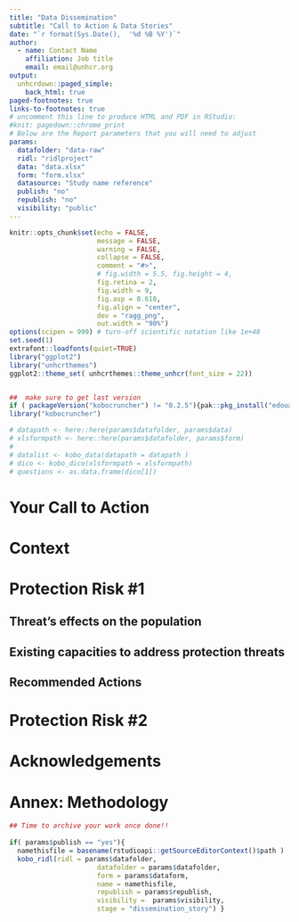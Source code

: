 ```yaml
---
title: "Data Dissemination"
subtitle: "Call to Action & Data Stories"
date: "`r format(Sys.Date(),  '%d %B %Y')`"
author:
  - name: Contact Name
    affiliation: Job title
    email: email@unhcr.org
output:
  unhcrdown::paged_simple:
    back_html: true
paged-footnotes: true
links-to-footnotes: true
# uncomment this line to produce HTML and PDF in RStudio:
#knit: pagedown::chrome_print
# Below are the Report parameters that you will need to adjust
params:
  datafolder: "data-raw"
  ridl: "ridlproject"
  data: "data.xlsx"
  form: "form.xlsx"
  datasource: "Study name reference"
  publish: "no"
  republish: "no"
  visibility: "public"
---
```



<!--
All packages used are loaded upfront so the reader knows which are required to replicate the analysis. 
Messages and warnings resulting from loading the package are suppressed. 
Explanation is provided regarding the purpose of each package (there are over 10,000 packages, don't assume that I know why you loaded each package).
-->

```r
knitr::opts_chunk$set(echo = FALSE, 
                      message = FALSE, 
                      warning = FALSE,
                      collapse = FALSE,
                      comment = "#>",
                      # fig.width = 5.5, fig.height = 4,
                      fig.retina = 2, 
                      fig.width = 9,
                      fig.asp = 0.618,
                      fig.align = "center",
                      dev = "ragg_png",
                      out.width = "90%")
options(scipen = 999) # turn-off scientific notation like 1e+48
set.seed(1)
extrafont::loadfonts(quiet=TRUE)
library("ggplot2")
library("unhcrthemes")
ggplot2::theme_set( unhcrthemes::theme_unhcr(font_size = 22))


##  make sure to get last version 
if ( packageVersion("kobocruncher") != "0.2.5"){pak::pkg_install("edouard-legoupil/kobocruncher")}
library("kobocruncher")

```


<!--
Original source where the data was obtained is cited and, if possible, hyperlinked. 
Source data is thoroughly explained (i.e. what was the original purpose of the data, when was it collected, how many variables did the original have, explain any peculiarities of the source data such as how missing values are recorded, or how data was imputed, etc.). 
Data importing and cleaning steps are explained in the text (tell me why you are doing the data cleaning activities that you perform) and follow a logical process.
Once your data is clean, show what the final data set looks like. However, do not print off a data frame with 200+ rows; show me the data in the most condensed form possible. 
Provide summary information about the variables of concern in your cleaned data set. Do not just print off a bunch of code chunks with str(), summary(), etc. Rather, provide me with a consolidated explanation, either with a table that provides summary info for each variable or a nicely written summary paragraph with inline code.
-->



```r
# datapath <- here::here(params$datafolder, params$data)
# xlsformpath <- here::here(params$datafolder, params$form) 
# 
# datalist <- kobo_data(datapath = datapath )
# dico <- kobo_dico(xlsformpath = xlsformpath)
# questions <- as.data.frame(dico[1])


```

 
<!-- 
**TIPS: Inclusion of pictures:**
1. Include at minimum one picture for your cover page – you may include pictures for each key protection risk in your report as available/appropriate
2. Check appropriateness of images
3. Avoid individual or close-up pictures of people who can be identified.
4. Avoid pictures of protection actors having a conversation with a group.
5. Select pictures of a whole areas (e.g., a whole camp or settlement, or pictures where people cannot be identified
6. Select pictures of protection actors in action to show the work done – include a caption that explains the work being done, to achieve better protection or reduce risks.
 Pictures can be sourced through [http://media.unhcr.org](http://media.unhcr.org/)_"Aid communication still needs to move away from presenting the single story: Why not try to create a sense of hope or provide inspiration to the viewer, instead of primarily provoking feelings of despair?"_ - [Aid recipients call for more dignity and diversity in INGO campaigns](https://www.radiaid.com/aid-recipients-call-for-more-dignity-and-diversity)
-->


<!-- 
**TIPS:**  **Enable**  **Feedback loop**
- Have a report beta-release circulated to selected audience (partners, donors) before the official release
- Make sure that any feedback on the beta-report is addressed in the final release.
-->



# Your Call to Action {-}
<!-- 
[Main pitch – call to action tailored to be tweetable]
-->

 
<!-- 
Include here the key advocacy messages: The analysis in this report is expected to guide humanitarian and development program design and advocacy at both strategic and operational levels, including adjustments to UNHCR response.

Provide a short overview of the main findings from the analysis including information on the protection environment, trends on the profile of the target population, top protection violations and/or risks identified, groups most affected and in which geographical areas, key rights affected by the protection incidents, onward movements, and other risks.

The report summary should not say anything additional to what follows in the rest of the report.
-->

<!--  

**TIPS:** **How can [protection officers]**  **communicate like journalists****?**

_By writing their stories the way journalists do. Readers should be able to quickly see the main message of the report. Journalists use the "inverted pyramid" style. Simply, you write about your conclusions at the top of the news story and follow with more detailed points to explain the conclusion._

_Think of a typical analytical article as a right-side-up pyramid. In the opening section, you introduce the thesis you want to prove. In following sections, you introduce the dataset, you do your analysis, and you wrap things up with a set of conclusions. Journalists_ _ **invert this style** __. They want the main findings from those conclusions right up top in your news story. They don't want to have to dig for the story. You build on your story line throughout the rest of the text. If the text is long, use subheadings to strengthen the organization and break it into manageable, meaningful sections. Use a verb in subheadings, such as: "Gender gap narrows slightly."_

[https://unece.org/DAM/stats/documents/writing/MDM\_Part1\_English.pdf#page=10](https://unece.org/DAM/stats/documents/writing/MDM_Part1_English.pdf#page=10)
-->

# Context {-} 
<!-- 
Explain the scope of the analysis by specifying the geographic areas of focus and highlight specific thematic areas to be covered (if relevant). Provide a brief rationale for geographic areas of focus and selected thematic issues (e.g., recent contextual developments, change in response since last Analysis Update, arrivals, or outflows through international borders). Provide a summary of the protection context and specifically highlight developments over the reporting period that shape the dynamics, either positively or negatively, including any shifts in the operating environment.

Throughout context analysis pay particular attention to how contextual dynamics may impact upon women, girls, boys and men in different age groups, and other groups at heightened risk of right violations, such as persons with disabilities, older persons, among other profiles.

Analysis of the context should be used to inform the conclusions of the full protection analysis including which population groups are most affected and where they are.

Political and socio-economic landscape, including political enablers or drivers of protection threats such as current political fragility and other political enablers and barriers to humanitarian, developmental, institutional, or peace-related actions.

Institutional, legal, and normative landscape, highlighting any relevant development, amendment or proposal related to the legal and administrative frameworks for the protection and assistance of refugee, stateless and internally displaced persons, and/or migration-border management.

Last, introduce the Protection Risks that have been selected to be highlighted in this report (ideally 3 to keep your report digestible): how and why were they selected? Mention other existing protection risks that were selected to be highlighted in this report. You may decide to have each your Protection Monitoring Report release focusing on different topics. In case, there's a protection cluster publishing PAF(Protection Analysis Framework) report, you may strategically select to focus on different risks than the one selected for the PAF
-->

<!--  

**TIPS:**  **The analysis of the context should help support your**  **selection of the most concerning protection risks**  **and support your identification of most affected geographic areas and population groups.**

Identification of priority protection risks is based on an analysis of the following Information:

- Harmful, discriminatory and/or protective contextual factors
- Current threats to the population
- Rights violations and abuses
- Threat effect on the population
- Existing capacities to address protection threats

See "Protection Gap Framework for Analysis" - [https://www.unhcr.org/50aa57ad9.pdf](https://www.unhcr.org/50aa57ad9.pdf)

-->


<!-- 
**TIPS:**  **Write**  **Concisely**  **-**

_Write each of your protection risk chapters as if it could be an independent article_

_The_ [ideal length of a chapter](https://torquemag.io/2018/04/optimal-content-length/)_ should be between 1500 and 2500 characters, taking an average 7 minutes to read._-->

<!-- 
-->
# Protection Risk #1  {-}
<!-- 

Provide an initial short narrative that tells the story behind your identified protection risks and highlight potential solutions. Use Situation-Challenge-Action-Responsibility. [think of shareable content for social media]
-->

## Threat's effects on the population  {-}
<!-- 
Specify the type of threat and the rights that are affected. Identify the perpetrator?

Explain if there have been any changes in the nature of the threat since the last update.

Then, specify:
- Which population groups are most severely impacted and why? (If feasible, provide a summary of all your identified protection risks (in a heatmap) to emphasize key message that shows population groups most severely affected per risk.
- Which geographic areas are most affected and why?
- Consequences of the threat
- Affected population coping strategies
-->

## Existing capacities to address protection threats  {-}
<!-- 
Specify how the combination of individual/household capacity, local/community mechanisms, and national institutional capacity, as well as ongoing humanitarian response activity, is able to mitigate the impact of the protection threats identified.

Highlight how the main aspects of capacity/lack of capacity contribute to the overall risk severity.

Make note of any changes in capacity that may influence the response strategy needed to address a particular gap.
-->

## Recommended Actions {-}
<!-- 
The above analysis is to inform the selection of recommended actions. A thorough protection analysis should have identified both the immediate humanitarian need based, as well as the root causes or factors that drive a particular threat.
-->

<!-- 
**TIPS:**  **use the**  **Risk Equation**  **approach**

"_The results of the_ _ **risk analysis** _ _will serve as entry-points in order to design interventions: risks are mitigated by reducing threats and vulnerabilities and increasing capacities, or a combination of these. Threats can be reduced by either achieving changes in the behavior of the perpetrators or improving the compliance of duty-bearers, while vulnerabilities are reduced, and capacities increased through direct changes in the lives of the beneficiaries"_

[https://ec.europa.eu/echo/files/policies/sectoral/policy\_guidelines\_humanitarian\_protection\_en.pdf#page=11](https://ec.europa.eu/echo/files/policies/sectoral/policy_guidelines_humanitarian_protection_en.pdf)
-->

# Protection Risk #2  {-}
<!-- 
**TIPS:**  **Leverage**  **Story Telling**

_First and foremost, you need a story to tell. You should think in terms of issues or themes, rather than a description of data. Specifically, you need to find meaning in the statistics. A technical report is not a story, nor is there a story in conducting a survey. A story tells the reader briefly what you found and why it is important to the reader. Focus on how the findings affect people. If readers are able to relate the information to important events in their life, your article becomes a lot more interesting_

[https://unece.org/statistics/making-data-meaningful](https://eur02.safelinks.protection.outlook.com/?url=https%3A%2F%2Funece.org%2Fstatistics%2Fmaking-data-meaningful&data=04%7C01%7Clegoupil%40unhcr.org%7C747e2e858b7542acf29508d9d077cc49%7Ce5c37981666441348a0c6543d2af80be%7C0%7C0%7C637770035204752610%7CUnknown%7CTWFpbGZsb3d8eyJWIjoiMC4wLjAwMDAiLCJQIjoiV2luMzIiLCJBTiI6Ik1haWwiLCJXVCI6Mn0%3D%7C3000&sdata=OuS6fltzcLkj04xaKmmtRPy9xicOFZrJdEBVnVzUzEA%3D&reserved=0)
-->

<!-- 
**TIPS:**  **Include crafted**  **charts**  **prepared by the operations' Information Management colleagues**

- Include one or two key crafted charts per Protection Risk – too many charts will "distract" the reader and may draw attention away from your message
- The presented data shall either reinforce what readers knows or reveal what they don't: (i) shedding light on a previously unexplored topic (telling readers something new or they have not heard before), (ii) introducing an interesting angle (giving new perspectives); (iii) providing useful suggestions to solve a problem (inspiring to act); (iv) disproving hypothesis / debunking widely held belief in terms of programmatic assumption.
- Check whether data might be better reflected in a table/map/other visual representation.
- Check that tables/visuals/maps contribute to your overall message
- Make sure charts systematically include:
  - **Main title** includes the key question the chart is informing
  - **Subtitle** includes the main message you want to illustrate with this chart
  - **Caption** to include precise reference to the data source and any potential methodological limitations
  - **Annotations** to insert any narrative interpretations of the data
- Design charts with a social media perspective: see [_How The Economist designs charts for Instagram_](https://medium.economist.com/charting-new-territory-7f5afb293270)
- Leverage **multiple data sources** to build those charts: not only household surveys, but also registration data, activities tracking, key informant interviews, records from helpdesk/call centers, social media
- Use [unhcr style](https://unhcr-web.github.io/unhcRstyle/docs/) within the charts – ideally charts should be generated through R – contact RBA DIMA for training on how to create charts with R – see examples here: [7 key questions on forced displacement](https://unhcr.github.io/unhcrdatapackage/docs/CountryFocus.html) and [UNHCR R Cookbook](https://unhcr-web.github.io/unhcRstyle/inst/examples/How_to_quickly_produce_statistical_reports.html)

[https://unece.org/DAM/stats/documents/writing/MDM\_Part2\_English.pdf](https://unece.org/DAM/stats/documents/writing/MDM_Part2_English.pdf)
-->

<!-- 
**TIPS:**  **Check**  **clarity**  **of the main message in your report**

- Is your main message clear and up front?
- Are the priorities highlighted – geographic areas and population groups?
- Does the narrative go beyond the obvious?
- **Will a non-expert understand it?**
- Is the analysis in the text supported by facts (rather than facts with no conclusions, or conclusions without facts?)
- Check any assumptions are well founded
- Situate statements within time or space. Make comparisons, include a rate as well as an absolute number, indicate trends over time.
- If information is missing, explain why.
- Is the information relevant and does it contribute to your main message?
- Check that your facts do not contradict each other.
- Check that the sentence cannot be misinterpreted.
- Check that when reporting numbers, that the figures add up.
-->

<!-- 
**TIPS:**  **Age, Gender and Diversity: Check compliance with UNHCR**  **AGD Updated Policy**

- Does the narrative explain how protection risks differentially impact women, men, girls, and boys from different age groups?
- Does your analysis take into consideration groups at heightened risk of rights violation in your specific context?
- Is the data presented disaggregated by age, gender and other diversity considerations, as contextually appropriate and possible?
- Avoid using UNHCR jargon or conclusions when explaining protection risks impacting specific groups. The report intended for an external audience,
-->

<!-- 
**TIPS:**  **Do not insert**  **too many numbers / figures**

Carefully select the key figures you insert [and minimise the number of "quoted figures"](https://www.unhcr.org/innovation/wp-content/uploads/2018/02/InnovationYearInReview2017_web.pdf#page=21) to make sure they impact the reader.

For instance, only provide numbers that can be related to a baseline or focus on ratio or proportions
-->

# Acknowledgements {-}
 
<!-- 
[Acknowledge the participants to the joint data interpretation sessions. Mention the # of joint data interpretation sessions you had. Maybe add logos of all organisations that engaged in the Joint Data Interpretation Sessions plus Donors] The addition of [[e-mail and / or websites are automatically blue](http://www.unhcr.org/)] can appear anywhere in the text.
-->

<!-- 
**TIPS:**  **Structure: Check overall**  **structure**  **of your analysis is correct**

- Is the information in the correct section of the report?
- Does the order of protection risks identified reflect priorities?
- If you refer to dates in your analysis, be sure that the timeline is in the correct order.
-->

<!-- 
**TIPS:**  **Protection Monitoring Analysis is a protection activity! Think of your report as the backbone of an**  **advocacy campaign**** :**

- Consider publishing your report in both English and your country's language
- PI prepare press release for the launch of your report
- Ask all staff in the operation to include links to the report within their email signature
- Favour the release of your reports as a responsive microsite (that can be read through a smartphone) in addition to only a PDF that would limit the audience to desktop users
- Have contents (Image/Charts + short quote / short video explainer) ready to be shared on social media (Tweeter, Instagram, Facebook, Tiktok..) and includes button to share on social media from your microsite
- Have metrics in place to monitor your impact (Stats from social media + google analytics on your microsite) and learn about the profile of your audience
- Includes links in the microsite to external papers to enhance Search Engine Discoverability
-->

# Annex: Methodology  {-}

<!-- 
**Provide a summary of:**

1. the different data sources used (including primary and secondary data, insert links to publicly available data used in the report and mention not publicly available/ quantitative and qualitative data and why they are not published, etc.)
2. the processes of data collection and their complementarity (HH surveys, unstructured or semi-structed interviews, FGD, community mapping)
3. the data analysis process
4. the drafting of the report, including key actors involved – this can complement the acknowledgement part before.

**Clearly highlight any limitation:**

Highlight key information gaps or challenges data collection (for example limitation to the sampling for the HFS or other relevant surveys, explanation related to the coverage of registration data) or in limitations in interpreting some of the available data and how this may have impacted your analysis.

Highlight the reasons for why there are information gaps, i.e., limited access preventing data collection or access to existing data.

**TIPS:**  **This part is to be written by data expert / IMO in the operation**
-->
 


```r
## Time to archive your work once done!!
 
if( params$publish == "yes"){
  namethisfile = basename(rstudioapi::getSourceEditorContext()$path ) 
  kobo_ridl(ridl = params$datafolder,
                      datafolder = params$datafolder,
                      form = params$dataform,
                      name = namethisfile,
                      republish = params$republish,
                      visibility =  params$visibility,
                      stage = "dissemination_story") }
```
